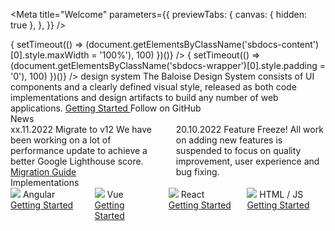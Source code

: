 
<Meta
  title="Welcome"
  parameters={{
    previewTabs: {
      canvas: { hidden: true },
    },
  }}
/>


<link
  onLoad={(() => {
    setTimeout(() => (document.getElementsByClassName('sbdocs-content')[0].style.maxWidth = '100%'), 100)
  })()}
/>
<link
  onLoad={(() => {
    setTimeout(() => (document.getElementsByClassName('sbdocs-wrapper')[0].style.padding = '0'), 100)
  })()}
/>

<bal-doc-app>
  <bal-stage color="purple" shape size="small">
    <bal-stage-body>
      <bal-logo color="white" animated color="blue"></bal-logo>
      <bal-heading subtitle space="all">
        design system
      </bal-heading>
      <bal-text size="lead" class="mt-medium">
        The Baloise Design System consists of UI components and a clearly defined visual style, released as both code
        implementations and design artifacts to build any number of web applications.
      </bal-text>
      <bal-button-group class="mt-medium">
        <a
          class="button is-primary"
          style={{ width: 'auto' }}
          href="?path=/docs/development-getting-started-overview--page"
        >
          Getting Started
        </a>
        <bal-button
          color="info"
          icon="github"
          href="https://github.com/baloise-incubator/design-system"
          target="_blank"
        >
          Follow on GitHub
        </bal-button>
      </bal-button-group>
    </bal-stage-body>
  </bal-stage>
</bal-doc-app>

<bal-doc-app>
  <div class="py-normal container">
    <bal-heading>News</bal-heading>
    <div class="columns fg-medium">
      <bal-card class="column is-one-quarter p-none">
        <bal-card-content>
          <bal-text size="small">xx.11.2022</bal-text>
          <bal-heading space="all" level="h3">
            Migrate to v12
          </bal-heading>
          <bal-text space="none">
            We have been working on a lot of performance update to achieve a better Google Lighthouse score.
          </bal-text>
          <a
            class="button is-primary mt-normal"
            style={{ width: 'auto' }}
            href="?path=/docs/development-migration-migration-from-11-x-to-12-x--page"
          >
            Migration Guide
          </a>
        </bal-card-content>
      </bal-card>
      <bal-card class="column is-one-quarter p-none">
        <bal-card-content>
          <bal-text size="small">20.10.2022</bal-text>
          <bal-heading space="all" level="h3">
            Feature Freeze!
          </bal-heading>
          <bal-text space="none">
            All work on adding new features is suspended to focus on quality improvement, user experience and bug
            fixing.
          </bal-text>
        </bal-card-content>
      </bal-card>
    </div>
  </div>
</bal-doc-app>

<bal-doc-app>
  <div class="py-x-large container">
    <bal-heading>Implementations</bal-heading>
    <div class="columns fg-medium">
      <bal-card color="red-1" class="column p-none">
        <bal-card-content>
          <div class="is-flex is-align-items-center fg-normal is-flex-direction-column">
            <img src={AngularLogo} style={{ maxWidth: '60px', maxHeight: '60px' }} />
            <bal-heading level="h3">Angular</bal-heading>
            <a
              class="button is-primary"
              style={{ width: 'auto' }}
              href="?path=/docs/development-getting-started-angular-overview--page"
            >
              Getting Started
            </a>
          </div>
        </bal-card-content>
      </bal-card>
      <bal-card color="green-1" class="column p-none">
        <bal-card-content>
          <div class="is-flex is-align-items-center fg-normal is-flex-direction-column">
            <img src={VueLogo} style={{ maxWidth: '60px', maxHeight: '60px' }} />
            <bal-heading level="h3">Vue</bal-heading>
            <a
              class="button is-primary"
              style={{ width: 'auto' }}
              href="?path=/docs/development-getting-started-vue-overview--page"
            >
              Getting Started
            </a>
          </div>
        </bal-card-content>
      </bal-card>
      <bal-card color="purple-1" class="column p-none">
        <bal-card-content>
          <div class="is-flex is-align-items-center fg-normal is-flex-direction-column">
            <img src={ReactLogo} style={{ maxWidth: '60px', maxHeight: '60px' }} />
            <bal-heading level="h3">React</bal-heading>
            <a
              class="button is-primary"
              style={{ width: 'auto' }}
              href="?path=/docs/development-getting-started-react-overview--page"
            >
              Getting Started
            </a>
          </div>
        </bal-card-content>
      </bal-card>
      <bal-card color="yellow-1" class="column p-none">
        <bal-card-content>
          <div class="is-flex is-align-items-center fg-normal is-flex-direction-column">
            <img src={HtmlLogo} style={{ maxWidth: '60px', maxHeight: '60px' }} />
            <bal-heading level="h3">HTML / JS</bal-heading>
            <a
              class="button is-primary"
              style={{ width: 'auto' }}
              href="?path=/docs/development-getting-started-html5-overview--page"
            >
              Getting Started
            </a>
          </div>
        </bal-card-content>
      </bal-card>
    </div>
  </div>
</bal-doc-app>
